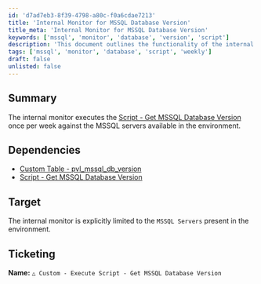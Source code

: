 ```yaml
---
id: 'd7ad7eb3-8f39-4798-a80c-f0a6cdae7213'
title: 'Internal Monitor for MSSQL Database Version'
title_meta: 'Internal Monitor for MSSQL Database Version'
keywords: ['mssql', 'monitor', 'database', 'version', 'script']
description: 'This document outlines the functionality of the internal monitor that executes a script to retrieve the MSSQL database version weekly. It details dependencies, target systems, and ticketing information.'
tags: ['mssql', 'monitor', 'database', 'script', 'weekly']
draft: false
unlisted: false
---
```

## Summary

The internal monitor executes the [Script - Get MSSQL Database Version](https://proval.itglue.com/DOC-5078775-15161760) once per week against the MSSQL servers available in the environment.

## Dependencies

- [Custom Table - pvl_mssql_db_version](https://proval.itglue.com/DOC-5078775-15161868)
- [Script - Get MSSQL Database Version](https://proval.itglue.com/DOC-5078775-15161760)

## Target

The internal monitor is explicitly limited to the `MSSQL Servers` present in the environment.

## Ticketing

**Name:** `△ Custom - Execute Script - Get MSSQL Database Version`












